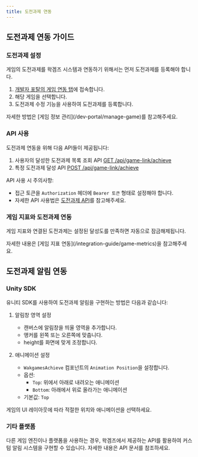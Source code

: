 ```yaml
---
title: 도전과제 연동
---
```


## 도전과제 연동 가이드

### 도전과제 설정

게임의 도전과제를 왁겜즈 시스템과 연동하기 위해서는 먼저 도전과제를 등록해야 합니다.

1. [개발자 포탈의 게임 연동 탭](https://waktaverse.games/intro/devPortal/manage/game)에 접속합니다.
2. 해당 게임을 선택합니다.
3. 도전과제 수정 기능을 사용하여 도전과제를 등록합니다.

<Callout>
  자세한 방법은 [게임 정보 관리](/dev-portal/manage-game)를 참고해주세요.
</Callout>

### API 사용

도전과제 연동을 위해 다음 API들이 제공됩니다:

1. 사용자의 달성한 도전과제 목록 조회 API [GET /api/game-link/achieve](#)
2. 특정 도전과제 달성 API [POST /api/game-link/achieve](#)

API 사용 시 주의사항:

- 접근 토큰을 `Authorization` 헤더에 `Bearer 토큰` 형태로 설정해야 합니다.
- 자세한 API 사용법은 [도전과제 API](/api-reference/achieve)를 참고해주세요.

### 게임 지표와 도전과제 연동

게임 지표와 연결된 도전과제는 설정된 달성도를 만족하면 자동으로 잠금해제됩니다.

<Callout>
  자세한 내용은 [게임 지표 연동](/integration-guide/game-metrics)을
  참고해주세요.
</Callout>

## 도전과제 알림 연동

### Unity SDK

유니티 SDK를 사용하여 도전과제 알림을 구현하는 방법은 다음과 같습니다:

1. 알림창 영역 설정

   - 캔버스에 알림창을 띄울 영역을 추가합니다.
   - 앵커를 왼쪽 또는 오른쪽에 맞춥니다.
   - height를 화면에 맞게 조정합니다.

2. 애니메이션 설정
   - `WakgamesAchieve` 컴포넌트의 `Animation Position`을 설정합니다.
   - 옵션:
     - `Top`: 위에서 아래로 내려오는 애니메이션
     - `Bottom`: 아래에서 위로 올라가는 애니메이션
   - 기본값: `Top`

<Callout>
  게임의 UI 레이아웃에 따라 적절한 위치와 애니메이션을 선택하세요.
</Callout>

### 기타 플랫폼

다른 게임 엔진이나 플랫폼을 사용하는 경우, 왁겜즈에서 제공하는 API를 활용하여 커스텀 알림 시스템을 구현할 수 있습니다. 자세한 내용은 API 문서를 참조하세요.
